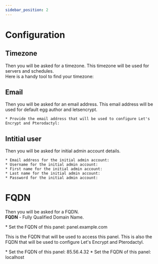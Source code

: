 ```yaml
---
sidebar_position: 2
---
```



# Configuration

## Timezone

Then you will be asked for a timezone. This timezone will be used for servers and schedules.  
Here is a handy tool to find your timezone:

<TimeZoneSelect />

## Email

Then you will be asked for an email address.
This email address will be used for default egg author and letsencrypt.

```
* Provide the email address that will be used to configure Let's Encrypt and Pterodactyl:
```

## Intitial user

Then you will be asked for initial admin account details.

```
* Email address for the initial admin account:
* Username for the initial admin account:
* First name for the initial admin account:
* Last name for the initial admin account:
* Password for the initial admin account:
```

# FQDN

Then you will be asked for a FQDN.  
**FQDN** - Fully Qualified Domain Name.

<Tabs>
  <TabItem value="domain" label="Domain" default>
    <CodeBlock>* Set the FQDN of this panel: panel.example.com</CodeBlock>
    <p>
      This is the FQDN that will be used to access this panel. This is also the
      FQDN that will be used to configure Let's Encrypt and Pterodactyl.
    </p>
  </TabItem>
  <TabItem value="ip" label="IP">
    <CodeBlock>* Set the FQDN of this panel: 85.56.4.32</CodeBlock>
  </TabItem>
  <TabItem value="local" label="Local">
    <CodeBlock>* Set the FQDN of this panel: localhost</CodeBlock>
  </TabItem>
</Tabs>

